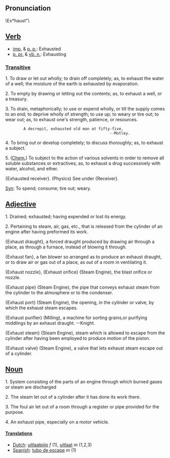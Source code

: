 ==Pronunciation==

\Ex*haust"\

==[[Verb]]==

*[[imp.]] & [[p. p.]]: Exhausted
*[[p. pr.]] & [[vb. n.]]: Exhausting

===[[Transitive]]===

1. To draw or let out wholly; to drain off completely; as, to exhaust the water of a well; the moisture of the earth is exhausted by evaporation.

2. To empty by drawing or letting out the contents; as, to exhaust a well, or a treasury.

3. To drain, metaphorically; to use or expend wholly, or till the supply comes to an end; to deprive wholly of strength; to use up; to weary or tire out; to wear out; as, to exhaust one's strength, patience, or resources.

         A decrepit, exhausted old man at fifty-five.
                                               --Motley.

4. To bring out or develop completely; to discuss thoroughly; as, to exhaust a subject.

5. ([[Chem.]]) To subject to the action of various solvents in order to remove all soluble substances or extractives; as, to exhaust a drug successively with water, alcohol, and ether.

{Exhausted receiver}. (Physics) See under {Receiver}.

[[Syn]]: To spend; consume; tire out; weary.

==[[Adjective]]==

1. Drained; exhausted; having expended or lost its energy.

2. Pertaining to steam, air, gas, etc., that is released from the cylinder of an engine after having preformed its work.

{Exhaust draught}, a forced draught produced by drawing air through a place, as through a furnace, instead of blowing it through.

{Exhaust fan}, a fan blower so arranged as to produce an exhaust draught, or to draw air or gas out of a place, as out of a room in ventilating it.

{Exhaust nozzle}, {Exhaust orifice} (Steam Engine), the blast orifice or nozzle.

{Exhaust pipe} (Steam Engine), the pipe that conveys exhaust steam from the cylinder to the atmosphere or to the condenser.

{Exhaust port} (Steam Engine), the opening, in the cylinder or valve, by which the exhaust steam escapes.

{Exhaust purifier} (Milling), a machine for sorting grains,or purifying middlings by an exhaust draught. --Knight.

{Exhaust steam} (Steam Engine), steam which is allowed to escape from the cylinder after having been employed to produce motion of the piston.

{Exhaust valve} (Steam Engine), a valve that lets exhaust steam escape out of a cylinder.


==[[Noun]]==

1. System consisting of the parts of an engine through which burned gases or steam are discharged 

2. The steam let out of a cylinder after it has done its work there.

3. The foul air let out of a room through a register or pipe provided for the purpose.

4. An exhaust pipe, especially on a motor vehicle.

====[[Translation]]s====
*[[Dutch]]: [[uitlaatpijp]] ''f'' (1), [[uitlaat]] ''m'' (1,2,3)
*[[Spanish]]: [[tubo de escape]] ''m'' (1)